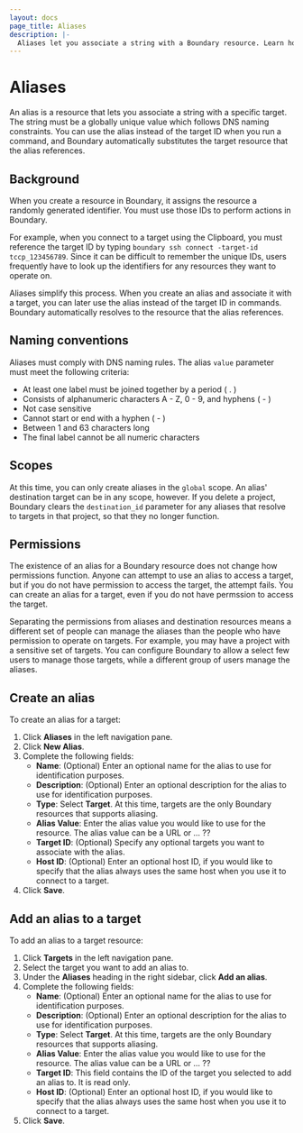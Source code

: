 ```yaml
---
layout: docs
page_title: Aliases
description: |-
  Aliases let you associate a string with a Boundary resource. Learn how to use an alias instead of a target ID when you connect.
---
```


# Aliases

An alias is a resource that lets you associate a string with a specific target.
The string must be a globally unique value which follows DNS naming constraints.
You can use the alias instead of the target ID when you run a command, and Boundary automatically substitutes the target resource that the alias references.

## Background

When you create a resource in Boundary, it assigns the resource a randomly generated identifier.
You must use those IDs to perform actions in Boundary.

For example, when you connect to a target using the Clipboard, you must reference the target ID by typing `boundary ssh connect -target-id tccp_123456789`.
Since it can be difficult to remember the unique IDs, users frequently have to look up the identifiers for any resources they want to operate on.

Aliases simplify this process.
When you create an alias and associate it with a target, you can later use the alias instead of the target ID in commands.
Boundary automatically resolves to the resource that the alias references.

## Naming conventions

Aliases must comply with DNS naming rules.
The alias `value` parameter must meet the following criteria:

- At least one label must be joined together by a period ( . )
- Consists of alphanumeric characters A - Z, 0 - 9, and hyphens ( - )
- Not case sensitive
- Cannot start or end with a hyphen ( - )
- Between 1 and 63 characters long
- The final label cannot be all numeric characters

## Scopes

At this time, you can only create aliases in the `global` scope.
An alias' destination target can be in any scope, however.
If you delete a project, Boundary clears the `destination_id` parameter for any aliases that resolve to targets in that project, so that they no longer function.

## Permissions

The existence of an alias for a Boundary resource does not change how permissions function.
Anyone can attempt to use an alias to access a target, but if you do not have permission to access the target, the attempt fails.
You can create an alias for a target, even if you do not have permssion to access the target.

Separating the permissions from aliases and destination resources means a different set of people can manage the aliases than the people who have permission to operate on targets.
For example, you may have a project with a sensitive set of targets.
You can configure Boundary to allow a select few users to manage those targets, while a different group of users manage the aliases.

## Create an alias

To create an alias for a target:

1. Click **Aliases** in the left navigation pane.
1. Click **New Alias**.
1. Complete the following fields:
   - **Name**: (Optional) Enter an optional name for the alias to use for identification purposes.
   - **Description**: (Optional) Enter an optional description for the alias to use for identification purposes.
   - **Type**: Select **Target**.
   At this time, targets are the only Boundary resources that supports aliasing.
   - **Alias Value**: Enter the alias value you would like to use for the resource.
   The alias value can be a URL or ... ??
   - **Target ID**: (Optional) Specify any optional targets you want to associate with the alias.
   - **Host ID**: (Optional) Enter an optional host ID, if you would like to specify that the alias always uses the same host when you use it to connect to a target.
1. Click **Save**.

## Add an alias to a target

To add an alias to a target resource:

1. Click **Targets** in the left navigation pane.
1. Select the target you want to add an alias to.
1. Under the **Aliases** heading in the right sidebar, click **Add an alias**.
1. Complete the following fields:
   - **Name**: (Optional) Enter an optional name for the alias to use for identification purposes.
   - **Description**: (Optional) Enter an optional description for the alias to use for identification purposes.
   - **Type**: Select **Target**.
   At this time, targets are the only Boundary resources that supports aliasing.
   - **Alias Value**: Enter the alias value you would like to use for the resource.
   The alias value can be a URL or ... ??
   - **Target ID**: This field contains the ID of the target you selected to add an alias to.
   It is read only.
   - **Host ID**: (Optional) Enter an optional host ID, if you would like to specify that the alias always uses the same host when you use it to connect to a target.
1. Click **Save**.